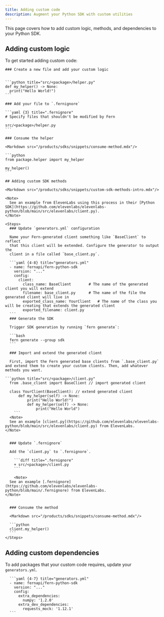 ```yaml
---
title: Adding custom code
description: Augment your Python SDK with custom utilities
---
```


This page covers how to add custom logic, methods, and dependencies to your Python SDK. 

<Markdown src="/products/sdks/snippets/custom-code-callout.mdx"/>

## Adding custom logic

To get started adding custom code:

<Steps>

    ### Create a new file and add your custom logic
    

    ```python title="src/<package>/helper.py"
    def my_helper() -> None:
      print("Hello World!")
    ```

    ### Add your file to `.fernignore`

    ```yaml {3} title=".fernignore"
    # Specify files that shouldn't be modified by Fern

    src/<package>/helper.py
    ```

    ### Consume the helper

    <Markdown src="/products/sdks/snippets/consume-method.mdx"/>

    ```python
    from package.helper import my_helper

    my_helper()
    ```
</Steps>

    ## Adding custom SDK methods

    <Markdown src="/products/sdks/snippets/custom-sdk-methods-intro.mdx"/>

    <Note>
      See an example from ElevenLabs using this process in their [Python SDK](https://github.com/elevenlabs/elevenlabs-python/blob/main/src/elevenlabs/client.py).
    </Note>

    <Steps>
      ### Update `generators.yml` configuration

      Name your Fern-generated client something like `BaseClient` to reflect
      that this client will be extended. Configure the generator to output the
      client in a file called `base_client.py`.

      ```yaml {4-8} title="generators.yml"
      - name: fernapi/fern-python-sdk
        version: "..."
        config:
          client:
            class_name: BaseClient        # The name of the generated client you will extend
            filename: base_client.py      # The name of the file the generated client will live in
            exported_class_name: YourClient   # The name of the class you will be creating that extends the generated client
            exported_filename: client.py
      ```
      ### Generate the SDK

      Trigger SDK generation by running `fern generate`:

      ```bash
      fern generate --group sdk
      ```

      ### Import and extend the generated client

      First, import the Fern generated base clients from `.base_client.py` and extend them to create your custom clients. Then, add whatever methods you want.

    ```python title="src/<package>/client.py"
      from .base_client import BaseClient // import generated client
      
      class YourClient(BaseClient): // extend generated client
          def my_helper(self) -> None:
              print("Hello World!")
              def my_helper(self) -> None:
                  print("Hello World")
        ```
      <Note>
      See an example [client.py](https://github.com/elevenlabs/elevenlabs-python/blob/main/src/elevenlabs/client.py) from ElevenLabs.
    </Note>


      ### Update `.fernignore`

      Add the `client.py` to `.fernignore`.

        ```diff title=".fernignore"
        + src/<package>/client.py
        ```

        <Note>
      See an example [.fernignore](https://github.com/elevenlabs/elevenlabs-python/blob/main/.fernignore) from ElevenLabs.
    </Note>


      ### Consume the method

      <Markdown src="/products/sdks/snippets/consume-method.mdx"/>

      ```python
      client.my_helper()
      ```
    </Steps>


## Adding custom dependencies

<Markdown src="/snippets/pro-callout.mdx"/>

To add packages that your custom code requires, update your `generators.yml`.

      ```yaml {4-7} title="generators.yml"
      - name: fernapi/fern-python-sdk
        version: "..."
        config:
          extra_dependencies:
            numpy: '1.2.0'
          extra_dev_dependencies:
            requests_mock: '1.12.1'
      ```